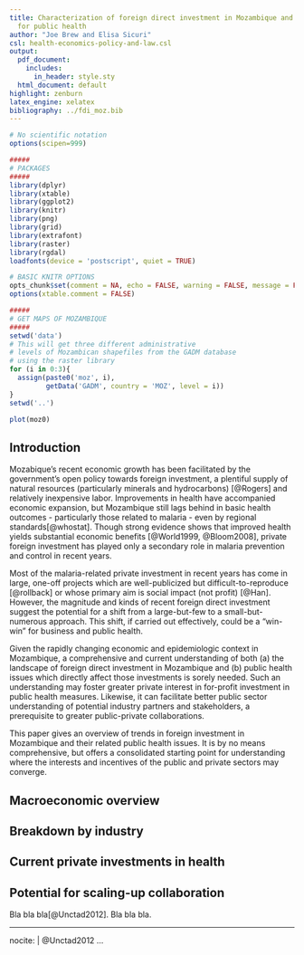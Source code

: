 ```yaml
---
title: Characterization of foreign direct investment in Mozambique and implications
  for public health
author: "Joe Brew and Elisa Sicuri"
csl: health-economics-policy-and-law.csl
output:
  pdf_document:
    includes:
      in_header: style.sty
  html_document: default
highlight: zenburn
latex_engine: xelatex
bibliography: ../fdi_moz.bib
---
```


```r
# No scientific notation
options(scipen=999)

#####
# PACKAGES
#####
library(dplyr)
library(xtable)
library(ggplot2)
library(knitr)
library(png)
library(grid)
library(extrafont)
library(raster)
library(rgdal)
loadfonts(device = 'postscript', quiet = TRUE)

# BASIC KNITR OPTIONS
opts_chunk$set(comment = NA, echo = FALSE, warning = FALSE, message = FALSE, error = FALSE)
options(xtable.comment = FALSE)
```

```r
#####
# GET MAPS OF MOZAMBIQUE
#####
setwd('data')
# This will get three different administrative
# levels of Mozambican shapefiles from the GADM database
# using the raster library
for (i in 0:3){
  assign(paste0('moz', i),
         getData('GADM', country = 'MOZ', level = i))
}
setwd('..')
```

```r
plot(moz0)
```


## Introduction

\columnsbegin

Mozabique's recent economic growth has been facilitated by the government's open policy towards foreign investment, a plentiful supply of natural resources (particularly minerals and hydrocarbons) [@Rogers] and relatively inexpensive labor. Improvements in health have accompanied economic expansion, but Mozambique still lags behind in basic health outcomes - particularly those related to malaria - even by regional standards[@whostat]. Though strong evidence shows that improved health yields substantial economic benefits [@World1999, @Bloom2008], private foreign investment has played only a secondary role in malaria prevention and control in recent years. 

Most of the malaria-related private investment in recent years has come in large, one-off projects which are well-publicized but difficult-to-reproduce [@rollback] or whose primary aim is social impact (not profit) [@Han]. However, the magnitude and kinds of recent foreign direct investment suggest the potential for a shift from a large-but-few to a small-but-numerous approach.  This shift, if carried out effectively, could be a "win-win" for business and public health.

Given the rapidly changing economic and epidemiologic context in Mozambique, a comprehensive and current understanding of both (a) the landscape of foreign direct investment in Mozambique and (b) public health issues which directly affect those investments is sorely needed. Such an understanding may foster greater private interest in for-profit investment in public health measures. Likewise, it can facilitate better public sector understanding of potential industry partners and stakeholders, a prerequisite to greater public-private collaborations.

This paper gives an overview of trends in foreign investment in Mozambique and their related public health issues. It is by no means comprehensive, but offers a consolidated starting point for understanding where the interests and incentives of the public and private sectors may converge.

\columnsend

## Macroeconomic overview

## Breakdown by industry

## Current private investments in health

## Potential for scaling-up collaboration

Bla bla bla[@Unctad2012].  Bla bla bla.


---
nocite: | 
  @Unctad2012
...





